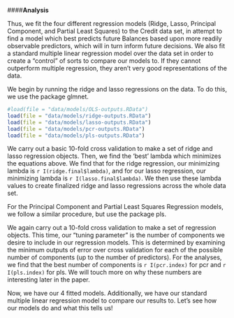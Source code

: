 
####**Analysis**

Thus, we fit the four different regression models (Ridge, Lasso, Principal Component, and Partial Least Squares) to the Credit data set, in attempt to find a model which best predicts future Balances based upon more readily observable predictors, which will in turn inform future decisions. We also fit a standard multiple linear regression model over the data set in order to create a "control" of sorts to compare our models to. If they cannot outperform multiple regression, they aren't very good representations of the data.

We begin by running the ridge and lasso regressions on the data. To do this, we use the package glmnet.

```{r include = FALSE, cache=FALSE}

#load(file = "data/models/OLS-outputs.RData")
load(file = "data/models/ridge-outputs.RData")
load(file = "data/models/lasso-outputs.RData")
load(file = "data/models/pcr-outputs.RData")
load(file = "data/models/pls-outputs.RData")

```

We carry out a basic 10-fold cross validation to make a set of ridge and lasso regression objects. Then, we find the 'best' lambda which minimizes the equations above. We find that for the ridge regression, our minimizing lambda is `r I(ridge.final$lambda)`, and for our lasso regression, our minimizing lambda is `r I(lasso.final$lambda)`. We then use these lambda values to create finalized ridge and lasso regressions across the whole data set. 

For the Principal Component and Partial Least Squares Regression models, we follow a similar procedure, but use the package pls.

We again carry out a 10-fold cross validation to make a set of regression objects. This time, our "tuning parameter" is the number of components we desire to include in our regression models. This is determined by examining the minimum outputs of error over cross validation for each of the possible number of components (up to the number of predictors). For the analyses, we find that the best number of components is `r I(pcr.index)` for pcr and `r I(pls.index)` for pls. We will touch more on why these numbers are interesting later in the paper.

Now, we have our 4 fitted models. Additionally, we have our standard multiple linear regression model to compare our results to. Let's see how our models do and what this tells us!



